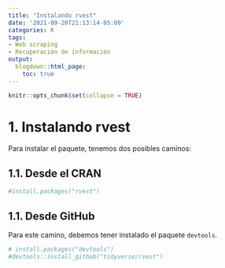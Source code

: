 ```yaml
---
title: "Instalando rvest"
date: '2021-09-20T21:13:14-05:00'
categories: R
tags:
- Web scraping
- Recuperación de información
output:
  blogdown::html_page:
    toc: true
---
```

```r
knitr::opts_chunk$set(collapse = TRUE)
```

# 1. Instalando rvest

Para instalar el paquete, tenemos dos posibles caminos:

## 1.1. Desde el CRAN

```r
#install.packages("rvest")
```


## 1.1. Desde GitHub

Para este camino, debemos tener instalado el paquete `devtools`.

```r
# install.packages("devtools")
#devtools::install_github("tidyverse/rvest")
```


